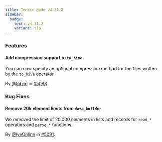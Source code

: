 ```yaml
---
title: Tenzir Node v4.31.2
sidebar:
  badge:
    text: v4.31.2
    variant: tip
---
```


### Features

#### Add compression support to `to_hive`

You can now specify an optional compression method for the files written by the
`to_hive` operator.

By [@tobim](https://github.com/tobim) in [#5088](https://github.com/tenzir/tenzir/pull/5088).

### Bug Fixes

#### Remove 20k element limits from `data_builder`

We removed the limit of 20,000 elements in lists and records for `read_*`
operators and `parse_*` functions.

By [@IyeOnline](https://github.com/IyeOnline) in [#5091](https://github.com/tenzir/tenzir/pull/5091).
